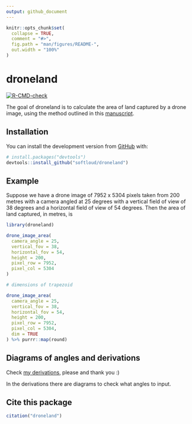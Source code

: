 ```yaml
---
output: github_document
---
```


<!-- README.md is generated from README.Rmd. Please edit that file -->

```r
knitr::opts_chunk$set(
  collapse = TRUE,
  comment = "#>",
  fig.path = "man/figures/README-",
  out.width = "100%"
)
```

# droneland

<!-- badges: start -->
[![R-CMD-check](https://github.com/softloud/droneland/workflows/R-CMD-check/badge.svg)](https://github.com/softloud/droneland/actions)
<!-- badges: end -->

The goal of droneland is to calculate the area of land captured by a drone image, using the method outlined in this [manuscript](https://www.tandfonline.com/doi/full/10.1080/01431161.2017.1280639).

## Installation

You can install the development version from [GitHub](https://github.com/) with:

``` r
# install.packages("devtools")
devtools::install_github("softloud/droneland")
```

## Example

Suppose we have a drone image of 7952 x 5304 pixels taken from 200 metres with a camera angled at 25 degrees with a vertical field of view of 38 degrees and a horizontal field of view of 54 degrees. Then the area of land captured, in metres, is

```r
library(droneland)

drone_image_area(
  camera_angle = 25,
  vertical_fov = 38,
  horizontal_fov = 54,
  height = 200,
  pixel_row = 7952,
  pixel_col = 5304
)

# dimensions of trapezoid

drone_image_area(
  camera_angle = 25,
  vertical_fov = 38,
  horizontal_fov = 54,
  height = 200,
  pixel_row = 7952,
  pixel_col = 5304,
  dim = TRUE
) %>% purrr::map(round)


```


## Diagrams of angles and derivations

Check [my derivations](https://www.overleaf.com/read/twnpsndycrgw), please and thank you :) 

In the derivations there are diagrams to check what angles to input. 

## Cite this package

```r
citation("droneland")

```

